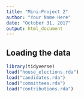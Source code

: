```yaml
---
title: "Mini-Project 2"
author: "Your Name Here"
date: "October 31, 2017"
output: html_document
---
```



## Loading the data

```r
library(tidyverse)
load("house_elections.rda")
load("candidates.rda")
load("committees.rda")
load("contributions.rda")
```
